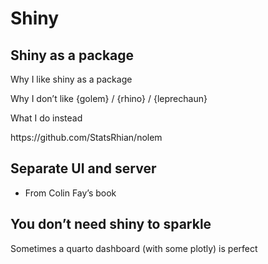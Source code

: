 # Shiny

## Shiny as a package

Why I like shiny as a package

Why I don't like {golem} / {rhino} / {leprechaun}

What I do instead

https://github.com/StatsRhian/nolem

## Separate UI and server

- From Colin Fay's book

## You don't need shiny to sparkle

Sometimes a quarto dashboard (with some plotly) is perfect